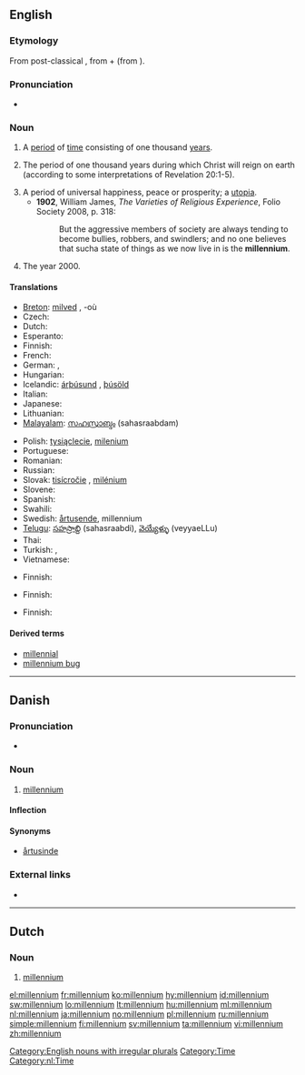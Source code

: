 ==English==

===Etymology===
From post-classical {{etyl|la}} {{term|millennium|lang=la}}, from {{etyl|la}} {{term|mille|mīlle|thousand|lang=la}} + {{term|-ennium}} (from {{term|annus||year}}).

===Pronunciation===
* {{IPA|/mɪˈlɛnɪəm/}}

===Noun===
{{en-noun|millennia|pl2=millenniums}}

# A [[period]] of [[time]] consisting of one thousand [[year]]s.
# {{Christianity}} The period of one thousand years during which Christ will reign on earth (according to some interpretations of Revelation 20:1-5).
# A period of universal happiness, peace or prosperity; a [[utopia]].
#* '''1902''', William James, ''The Varieties of Religious Experience'', Folio Society 2008, p. 318:
#*: But the aggressive members of society are always tending to become bullies, robbers, and swindlers; and no one believes that sucha  state of things as we now live in is the '''millennium'''.
# {{context|with definite article}} The year 2000.

====Translations====
{{trans-top|thousand-year period}}
* [[Breton]]: [[milved]] {{m}}, -où {{p}}
* Czech: {{t-|cs|tisíciletí|n}}
* Dutch: {{t+|nl|millennium}}
* Esperanto: {{t|eo|jarmilo|xs=Esperanto}}
* Finnish: {{t+|fi|vuosituhat}}
* French: {{t+|fr|millénaire|m}}
* German: {{t-|de|Jahrtausend|n}}, {{t+|de|Millennium|n}}
* Hungarian: {{t+|hu|évezred}}
* Icelandic: [[árþúsund]] {{n}}, [[þúsöld]] {{f}}
* Italian: {{t+|it|millennio|m}}
* Japanese: {{t+|ja|千年紀|tr=sennenki}}
* Lithuanian: {{t+|lt|tūkstantmetis|m|xs=Lithuanian}}
* [[Malayalam]]: [[സഹസ്രാബ്ദം]] (sahasraabdam)
{{trans-mid}}
* Polish: [[tysiąclecie]], [[milenium]] {{n}}
* Portuguese: {{t+|pt|milénio|m}}
* Romanian: {{t+|ro|mileniu|n}}
* Russian: {{t+|ru|тысячелетие|n|tr=tysjačelétije}}
* Slovak: [[tisícročie]] {{n}}, [[milénium]] {{m}}
* Slovene: {{t+|sl|tisočletje|n}}
* Spanish: {{t+|es|milenio|m}}
* Swahili: {{t+|sw|mwongo|xs=Swahili}}
* Swedish: [[årtusende]], millennium
* [[Telugu]]: [[సహస్రాబ్ది]] (sahasraabdi), [[వెయ్యేళ్ళు]] (veyyaeLLu)
* Thai: {{t|th|สหัสวรรษ|tr=sahassawad|sc=Thai}}
* Turkish: {{t+|tr|milenyum}}, {{t+|tr|binyıl}}
* Vietnamese: {{t+|vi|thiên niên kỷ|xs=Vietnamese}}
{{trans-bottom}}

{{trans-top|Christianity: the 1000 year reign of Christ}}
* Finnish: {{t|fi|tuhatvuotinen valtakunta}}
{{trans-mid}}
{{trans-bottom}}

{{trans-top|perod of universal happiness}}
* Finnish: {{t|fi|tuhatvuotinen valtakunta}}
{{trans-mid}}
{{trans-bottom}}

{{trans-top|year 2000}}
* Finnish: {{t|fi|millennium}}
{{trans-mid}}
{{trans-bottom}}

====Derived terms====
* [[millennial]]
* [[millennium bug]]

[[Category:English nouns with irregular plurals]]
[[Category:Time]]

----

==Danish==

===Pronunciation===
* {{IPA|/milɛniɔm/|[miˈlεnˀiɔm]|lang=da}}

===Noun===
{{da-noun|stem=millennie|t|r}}

# [[millennium#English|millennium]]

====Inflection====
{{da-noun-infl|stem=millennie|t|r}}

====Synonyms====
* [[årtusinde]]

===External links===
* {{pedialite|lang=da}}

----

==Dutch==
{{wikipedia|lang=nl}}

===Noun===
{{nl-noun|g=n|millennia|dim=*}}

# [[#English|millennium]]

[[Category:nl:Time]]

[[el:millennium]]
[[fr:millennium]]
[[ko:millennium]]
[[hy:millennium]]
[[id:millennium]]
[[sw:millennium]]
[[lo:millennium]]
[[lt:millennium]]
[[hu:millennium]]
[[ml:millennium]]
[[nl:millennium]]
[[ja:millennium]]
[[no:millennium]]
[[pl:millennium]]
[[ru:millennium]]
[[simple:millennium]]
[[fi:millennium]]
[[sv:millennium]]
[[ta:millennium]]
[[vi:millennium]]
[[zh:millennium]]